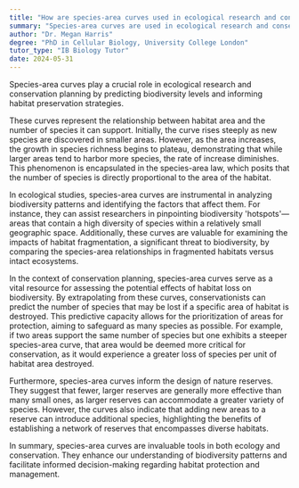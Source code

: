 ```yaml
---
title: "How are species-area curves used in ecological research and conservation planning?"
summary: "Species-area curves are used in ecological research and conservation planning to predict biodiversity and guide habitat preservation efforts."
author: "Dr. Megan Harris"
degree: "PhD in Cellular Biology, University College London"
tutor_type: "IB Biology Tutor"
date: 2024-05-31
---
```


Species-area curves play a crucial role in ecological research and conservation planning by predicting biodiversity levels and informing habitat preservation strategies.

These curves represent the relationship between habitat area and the number of species it can support. Initially, the curve rises steeply as new species are discovered in smaller areas. However, as the area increases, the growth in species richness begins to plateau, demonstrating that while larger areas tend to harbor more species, the rate of increase diminishes. This phenomenon is encapsulated in the species-area law, which posits that the number of species is directly proportional to the area of the habitat.

In ecological studies, species-area curves are instrumental in analyzing biodiversity patterns and identifying the factors that affect them. For instance, they can assist researchers in pinpointing biodiversity 'hotspots'—areas that contain a high diversity of species within a relatively small geographic space. Additionally, these curves are valuable for examining the impacts of habitat fragmentation, a significant threat to biodiversity, by comparing the species-area relationships in fragmented habitats versus intact ecosystems.

In the context of conservation planning, species-area curves serve as a vital resource for assessing the potential effects of habitat loss on biodiversity. By extrapolating from these curves, conservationists can predict the number of species that may be lost if a specific area of habitat is destroyed. This predictive capacity allows for the prioritization of areas for protection, aiming to safeguard as many species as possible. For example, if two areas support the same number of species but one exhibits a steeper species-area curve, that area would be deemed more critical for conservation, as it would experience a greater loss of species per unit of habitat area destroyed.

Furthermore, species-area curves inform the design of nature reserves. They suggest that fewer, larger reserves are generally more effective than many small ones, as larger reserves can accommodate a greater variety of species. However, the curves also indicate that adding new areas to a reserve can introduce additional species, highlighting the benefits of establishing a network of reserves that encompasses diverse habitats.

In summary, species-area curves are invaluable tools in both ecology and conservation. They enhance our understanding of biodiversity patterns and facilitate informed decision-making regarding habitat protection and management.
    